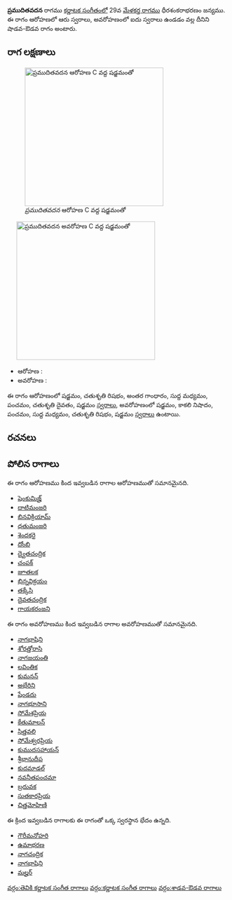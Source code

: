 {{Infobox ragam
	| name          	= ప్రముదితవదన
	| synonym	    	= 
	| mela          	= 
	| chakra        	= 
	| janaka        	= 
	| type          	= శాడవ-ఔడవ
	| arohanam      	= {{svaraC|S|R2|G3|M1|P|D2|S'}} 
	| avarohanam    	= {{svaraC|S'|N3|P|M1|R2|S}}
	| jeeva         	=
	| chhaya        	=
	| nyasa         	=
	| vishesha      	= 
	| equivalent  		= 
}}
{{కర్ణాటక సంగీత రాగాలు}}
'''ప్రముదితవదన''' రాగము [[కర్ణాటక సంగీతం]]లో 29వ [[మేళకర్త రాగము]] ధీరశంకరాభరణం జన్యము.  ఈ రాగం ఆరోహణలో ఆరు స్వరాలు, అవరోహణంలో ఐదు స్వరాలు ఉండడం వల్ల దీనిని షాడవ-ఔడవ రాగం అంటారు.


==రాగ లక్షణాలు==
[[Image:pramuditavadana_ar_kb2wiki.png|thumb|right|316px|''ప్రముదితవదన'' ఆరోహణ C వద్ద షడ్జమంతో]]
	[[Image:pramuditavadana_av_kb2wiki.png|thumb|right|316px|''ప్రముదితవదన'' అవరోహణ C వద్ద షడ్జమంతో]]

* ఆరోహణ : {{svaraC|S|R2|G3|M1|P|D2|S'}} 
* అవరోహణ : {{svaraC|S'|N3|P|M1|R2|S}}

ఈ రాగం ఆరోహణంలో షడ్జమం, చతుశృతి రిషభం, అంతర గాంధారం, సుద్ద మధ్యమం, పంచమం, చతుశృతి దైవతం, షడ్జమం [[స్వరాలు]], అవరోహణంలో షడ్జమం, కాకలి  నిషాదం, పంచమం, సుద్ద మధ్యమం, చతుశృతి రిషభం, షడ్జమం [[స్వరాలు]] ఉంటాయి.

==రచనలు==



==పోలిన రాగాలు==
ఈ రాగం ఆరోహణము కింద ఇవ్వబడిన రాగాల ఆరోహణముతో సమానమైనది.
* [[షెంకుమిజ్హ్]]
* [[దాటిమంజరి]]
* [[బినవిక్రియామ్]]
* [[ధతుమంజరి]]
* [[శెందకరై]]
* [[దోంబి]]
* [[ద్వైతచంద్రిక]]
* [[చంపక్]]
* [[జూతలక]]
* [[భిన్నవిక్రయం]]
* [[తక్కేసి]]
* [[దైవతచంద్రిక]]
* [[గాయకరంజని]]

ఈ రాగం అవరోహణము కింద ఇవ్వబడిన రాగాల అవరోహణముతో సమానమైనది.
* [[నాగభాషిని]]
* [[శోరత్తోరాసి]]
* [[నాగజయంతి]]
* [[లవింతిక]]
* [[కుమనన్]]
* [[అభేరిని]]
* [[షేండదు]]
* [[నాగభూసాని]]
* [[సోమేశప్రియ]]
* [[కేతుమాలన్]]
* [[సిత్తవలి]]
* [[సోమేశ్వరప్రియ]]
* [[కుముదసహాయన్]]
* [[శ్రీభానుదీప]]
* [[కుదమాడల్]]
* [[నవనీతపంచమా]]
* [[బ్రదువక]]
* [[సుతకారప్రియ]]
* [[చిత్తమోహిణి]]

ఈ క్రింద ఇవ్వబడిన రాగాలకు ఈ రాగంతో ఒక్క స్వరస్థాన భేదం ఉన్నది.
* [[గౌరీమనోహరి]]
* [[ఉమాభరణ]]
* [[నాగచంద్రిక]]
* [[నాగభాషిని]]
* [[మల్హర్]]



[[వర్గం:తెవికి కర్ణాటక సంగీత రాగాలు]]
[[వర్గం:కర్ణాటక సంగీత రాగాలు]]
[[వర్గం:శాడవ-ఔడవ రాగాలు]]